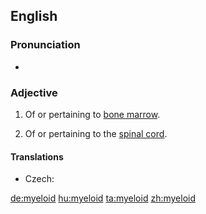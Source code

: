==English==

===Pronunciation===
* {{IPA|/ˈmaɪəˌlɔɪd/|lang=en}}

===Adjective===
{{wikipedia}}
{{en-adj|-}}

# Of or pertaining to [[bone marrow]].
# {{lb|en|less commonly used}} Of or pertaining to the [[spinal cord]].

====Translations====
{{trans-top|of or pertaining to bone marrow}}
* Czech: {{t|cs|myeloidní}}
{{trans-mid}}
{{trans-bottom}}

[[de:myeloid]]
[[hu:myeloid]]
[[ta:myeloid]]
[[zh:myeloid]]